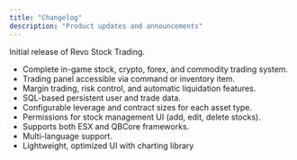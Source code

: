 ```yaml
---
title: "Changelog"
description: "Product updates and announcements"
---
```


<Update label="July 2025" description="v1.0.0">
  Initial release of Revo Stock Trading.

  - Complete in-game stock, crypto, forex, and commodity trading system.
  - Trading panel accessible via command or inventory item.
  - Margin trading, risk control, and automatic liquidation features.
  - SQL-based persistent user and trade data.
  - Configurable leverage and contract sizes for each asset type.
  - Permissions for stock management UI (add, edit, delete stocks).
  - Supports both ESX and QBCore frameworks.
  - Multi-language support.
  - Lightweight, optimized UI with charting library
</Update>
